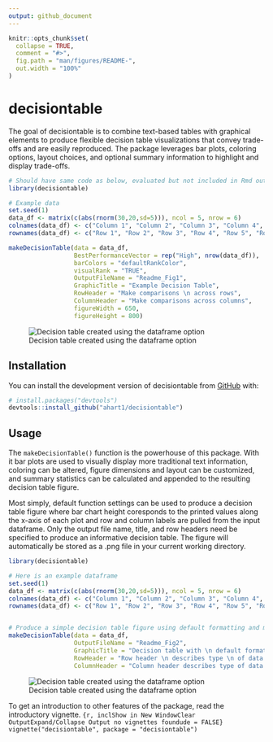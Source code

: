 ```yaml
---
output: github_document
---
```


<!-- README.md is generated from README.Rmd. Please edit that file -->

```r
knitr::opts_chunk$set(
  collapse = TRUE,
  comment = "#>",
  fig.path = "man/figures/README-",
  out.width = "100%"
)
```

# decisiontable

<!-- badges: start -->
<!-- badges: end -->

The goal of decisiontable is to combine text-based tables with graphical elements to produce flexible decision table visualizations that convey trade-offs and are easily reproduced. The package leverages bar plots, coloring options, layout choices, and optional summary information to highlight and display trade-offs.
```r
# Should have same code as below, evaluated but not included in Rmd output
library(decisiontable)

# Example data
set.seed(1)
data_df <- matrix(c(abs(rnorm(30,20,sd=5))), ncol = 5, nrow = 6)
colnames(data_df) <- c("Column 1", "Column 2", "Column 3", "Column 4", "Column 5")
rownames(data_df) <- c("Row 1", "Row 2", "Row 3", "Row 4", "Row 5", "Row 6")

makeDecisionTable(data = data_df,
                  BestPerformanceVector = rep("High", nrow(data_df)),
                  barColors = "defaultRankColor",
                  visualRank = "TRUE",
                  OutputFileName = "Readme_Fig1",
                  GraphicTitle = "Example Decision Table",
                  RowHeader = "Make comparisons \n across rows",
                  ColumnHeader = "Make comparisons across columns",
                  figureWidth = 650,
                  figureHeight = 800)
```

![Decision table created using the dataframe option](Readme_Fig1.png)

## Installation

<!--You can install the released version of decisiontable from [CRAN](https://CRAN.R-project.org) with:

``` r
install.packages("decisiontable", build_vignettes = TRUE)
```

And the development version from [GitHub](https://github.com/) with:
-->
You can install the development version of decisiontable from [GitHub](https://github.com/) with:

```r
# install.packages("devtools")
devtools::install_github("ahart1/decisiontable")
```
## Usage

The `makeDecisionTable()` function is the powerhouse of this package. With it bar plots are used to visually display more traditional text information, coloring can be altered, figure dimensions and layout can be customized, and summary statistics can be calculated and appended to the resulting decision table figure.

Most simply, default function settings can be used to produce a decision table figure where bar chart height coresponds to the printed values along the x-axis of each plot and row and column labels are pulled from the input dataframe. Only the output file name, title, and row headers need be specified to produce an informative decision table. The figure will automatically be stored as a .png file in your current working directory.

```r
library(decisiontable)

# Here is an example dataframe
set.seed(1)
data_df <- matrix(c(abs(rnorm(30,20,sd=5))), ncol = 5, nrow = 6)
colnames(data_df) <- c("Column 1", "Column 2", "Column 3", "Column 4", "Column 5")
rownames(data_df) <- c("Row 1", "Row 2", "Row 3", "Row 4", "Row 5", "Row 6")


# Produce a simple decision table figure using default formatting and minimal input
makeDecisionTable(data = data_df,
                  OutputFileName = "Readme_Fig2",
                  GraphicTitle = "Decision table with \n default formatting",
                  RowHeader = "Row header \n describes type \n of data in rows",
                  ColumnHeader = "Column header describes type of data in columns")
```
![Decision table created using the dataframe option](Readme_Fig2.png)

To get an introduction to other features of the package, read the introductory vignette.
```{r, inclShow in New WindowClear OutputExpand/Collapse Output
no vignettes foundude = FALSE}
vignette("decisiontable", package = "decisiontable")
```

